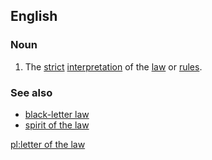 ==English==

===Noun===
{{en-noun|head=[[letter]] [[of]] [[the]] [[law]]|?}}

# {{label|en|singulare tantum}} The [[strict]] [[interpretation]] of the [[law]] or [[rule]]s.

===See also===
* [[black-letter law]]
* [[spirit of the law]]

[[pl:letter of the law]]